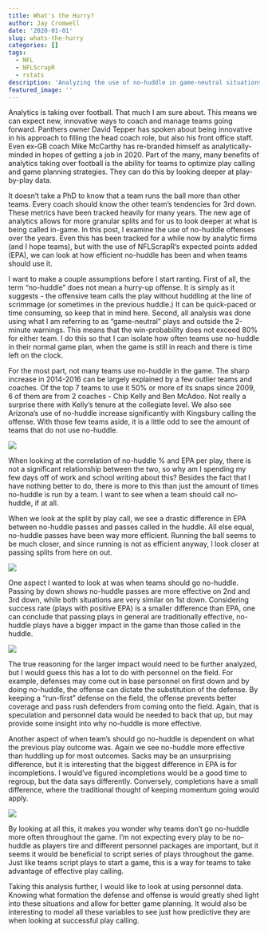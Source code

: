 ```yaml
---
title: What's the Hurry?
author: Jay Cromwell
date: '2020-01-01'
slug: whats-the-hurry
categories: []
tags:
  - NFL
  - NFLScrapR
  - rstats
description: 'Analyzing the use of no-huddle in game-neutral situations'
featured_image: ''
---
```


Analytics is taking over football. That much I am sure about. This means we can expect new, innovative ways to coach and manage teams going forward. Panthers owner David Tepper has spoken about being innovative in his approach to filling the head coach role, but also his front office staff. Even ex-GB coach Mike McCarthy has re-branded himself as analytically-minded in hopes of getting a job in 2020. Part of the many, many benefits of analytics taking over football is the ability for teams to optimize play calling and game planning strategies. They can do this by looking deeper at play-by-play data.

It doesn't take a PhD to know that a team runs the ball more than other teams. Every coach should know the other team's tendencies for 3rd down. These metrics have been tracked heavily for many years. The new age of analytics allows for more granular splits and for us to look deeper at what is being called in-game. In this post, I examine the use of no-huddle offenses over the years. Even this has been tracked for a while now by analytic firms (and I hope teams), but with the use of NFLScrapR's expected points added (EPA), we can look at how efficient no-huddle has been and when teams should use it.

I want to make a couple assumptions before I start  ranting. First of all, the term "no-huddle" does not mean a hurry-up offense. It is simply as it suggests - the offensive team calls the play without huddling at the line of scrimmage (or sometimes in the previous huddle.) It can be quick-paced or time consuming, so keep that in mind here. Second, all analysis was done using what I am referring to as "game-neutral" plays and outside the 2-minute warnings. This means that the win-probability does not exceed 80% for either team. I do this so that I can isolate how often teams use no-huddle in their normal game plan, when the game is still in reach and there is time left on the clock. 

For the most part, not many teams use no-huddle in the game. The sharp increase in 2014-2016 can be largely explained by a few outlier teams and coaches. Of the top 7 teams to use it 50% or more of its snaps since 2009, 6 of them are from 2 coaches - Chip Kelly and Ben McAdoo. Not really a surprise there with Kelly's tenure at the collegiate level. We also see Arizona's use of no-huddle increase significantly with Kingsbury calling the offense. With those few teams aside, it is a little odd to see the amount of teams that do not use no-huddle. 

![](/images/teams_no_hud_perc.jpg)

When looking at the correlation of no-huddle % and EPA per play, there is not a significant relationship between the two, so why am I spending my few days off of work and school writing about this? Besides the fact that I have nothing better to do, there is more to this than just the amount of times no-huddle is run by a team. I want to see when a team should call no-huddle, if at all. 

When we look at the split by play call, we see a drastic difference in EPA between no-huddle passes and passes called in the huddle. All else equal, no-huddle passes have been way more efficient. Running the ball seems to be much closer, and since running is not as efficient anyway, I look closer at passing splits from here on out. 

![](/images/EPA_PlyType.jpg)

One aspect I wanted to look at was when teams should go no-huddle. Passing by down shows no-huddle passes are more effective on 2nd and 3rd down, while both situations are very similar on 1st down. Considering success rate (plays with positive EPA) is a smaller difference than EPA, one can conclude that passing plays in general are traditionally effective, no-huddle plays have a bigger impact in the game than those called in the huddle.

![](/images/huddle_epa_succ_grid.jpg)

The true reasoning for the larger impact would need to be further analyzed, but I would guess this has a lot to do with personnel on the field. For example, defenses may come out in base personnel on first down and by doing no-huddle, the offense can dictate the substitution of the defense. By keeping a "run-first" defense on the field, the offense prevents better coverage and pass rush defenders from coming onto the field. Again, that is speculation and personnel data would be needed to back that up, but may provide some insight into why no-huddle is more effective.

Another aspect of when team's should go no-huddle is dependent on what the previous play outcome was. Again we see no-huddle more effective than huddling up for most outcomes. Sacks may be an unsurprising difference, but it is interesting that the biggest difference in EPA is for incompletions. I would've figured incompletions would be a good time to regroup, but the data says differently. Conversely, completions have a small difference, where the traditional thought of keeping momentum going would apply.


![](/images/prev_play_hud.png)

By looking at all this, it makes you wonder why teams don't go no-huddle more often throughout the game. I'm not expecting every play to be no-huddle as players tire and different personnel packages are important, but it seems it would be beneficial to script series of plays throughout the game. Just like teams script plays to start a game, this is a way for teams to take advantage of effective play calling.

Taking this analysis further, I would like to look at using personnel data. Knowing what formation the defense and offense is would greatly shed light into these situations and allow for better game planning. It would also be interesting to model all these variables to see just how predictive they are when looking at successful play calling.








